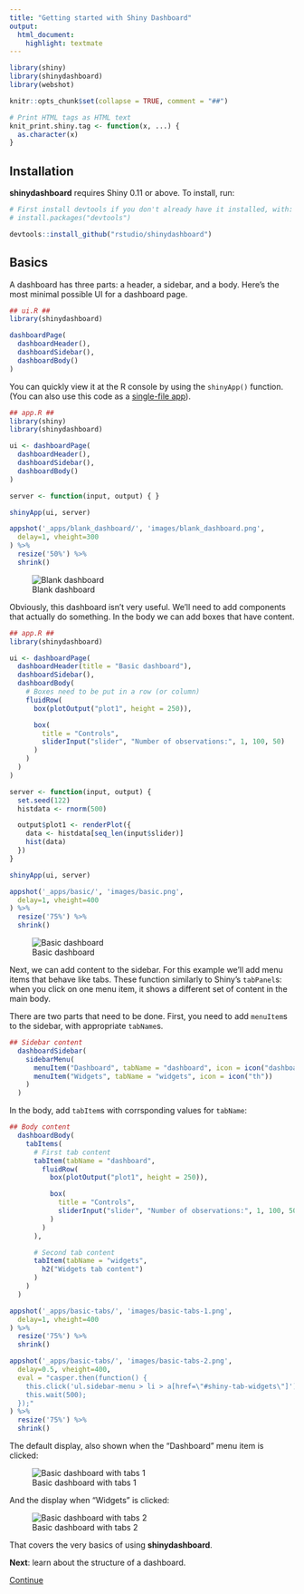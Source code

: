 ```yaml
---
title: "Getting started with Shiny Dashboard"
output:
  html_document:
    highlight: textmate
---
```


```r
library(shiny)
library(shinydashboard)
library(webshot)

knitr::opts_chunk$set(collapse = TRUE, comment = "##")

# Print HTML tags as HTML text
knit_print.shiny.tag <- function(x, ...) {
  as.character(x)
}
```


## Installation

**shinydashboard** requires Shiny 0.11 or above. To install, run:

```r
# First install devtools if you don't already have it installed, with:
# install.packages("devtools")

devtools::install_github("rstudio/shinydashboard")
```

## Basics

A dashboard has three parts: a header, a sidebar, and a body. Here's the most minimal possible UI for a dashboard page.

```r
## ui.R ##
library(shinydashboard)

dashboardPage(
  dashboardHeader(),
  dashboardSidebar(),
  dashboardBody()
)
```


You can quickly view it at the R console by using the `shinyApp()` function. (You can also use this code as a [single-file app](http://shiny.rstudio.com/articles/single-file.html)).

```r
## app.R ##
library(shiny)
library(shinydashboard)

ui <- dashboardPage(
  dashboardHeader(),
  dashboardSidebar(),
  dashboardBody()
)

server <- function(input, output) { }

shinyApp(ui, server)
```

```r
appshot('_apps/blank_dashboard/', 'images/blank_dashboard.png',
  delay=1, vheight=300
) %>%
  resize('50%') %>%
  shrink()
```

![Blank dashboard](images/blank_dashboard.png)

Obviously, this dashboard isn't very useful. We'll need to add components that actually do something. In the body we can add boxes that have content.

```r
## app.R ##
library(shinydashboard)

ui <- dashboardPage(
  dashboardHeader(title = "Basic dashboard"),
  dashboardSidebar(),
  dashboardBody(
    # Boxes need to be put in a row (or column)
    fluidRow(
      box(plotOutput("plot1", height = 250)),

      box(
        title = "Controls",
        sliderInput("slider", "Number of observations:", 1, 100, 50)
      )
    )
  )
)

server <- function(input, output) {
  set.seed(122)
  histdata <- rnorm(500)

  output$plot1 <- renderPlot({
    data <- histdata[seq_len(input$slider)]
    hist(data)
  })
}

shinyApp(ui, server)
```

```r
appshot('_apps/basic/', 'images/basic.png',
  delay=1, vheight=400
) %>%
  resize('75%') %>%
  shrink()
```

![Basic dashboard](images/basic.png)


Next, we can add content to the sidebar. For this example we'll add menu items that behave like tabs. These function similarly to Shiny's `tabPanel`s: when you click on one menu item, it shows a different set of content in the main body.

There are two parts that need to be done. First, you need to add `menuItem`s to the sidebar, with appropriate `tabName`s.

```r
## Sidebar content
  dashboardSidebar(
    sidebarMenu(
      menuItem("Dashboard", tabName = "dashboard", icon = icon("dashboard")),
      menuItem("Widgets", tabName = "widgets", icon = icon("th"))
    )
  )
```

In the body, add `tabItem`s with corrsponding values for `tabName`:

```r
## Body content
  dashboardBody(
    tabItems(
      # First tab content
      tabItem(tabName = "dashboard",
        fluidRow(
          box(plotOutput("plot1", height = 250)),

          box(
            title = "Controls",
            sliderInput("slider", "Number of observations:", 1, 100, 50)
          )
        )
      ),

      # Second tab content
      tabItem(tabName = "widgets",
        h2("Widgets tab content")
      )
    )
  )
```

```r
appshot('_apps/basic-tabs/', 'images/basic-tabs-1.png',
  delay=1, vheight=400
) %>%
  resize('75%') %>%
  shrink()

appshot('_apps/basic-tabs/', 'images/basic-tabs-2.png',
  delay=0.5, vheight=400,
  eval = "casper.then(function() {
    this.click('ul.sidebar-menu > li > a[href=\"#shiny-tab-widgets\"]');
    this.wait(500);
  });"
) %>%
  resize('75%') %>%
  shrink()
```

The default display, also shown when the "Dashboard" menu item is clicked:

![Basic dashboard with tabs 1](images/basic-tabs-1.png)

And the display when "Widgets" is clicked:

![Basic dashboard with tabs 2](images/basic-tabs-2.png)

That covers the very basics of using **shinydashboard**.

<div class="text-center">
**Next**: learn about the structure of a dashboard.

<a class="btn btn-success btn-lg" href="structure.html" role="button">Continue
<span class="glyphicon glyphicon-arrow-right"></span>
</a>
</div>
